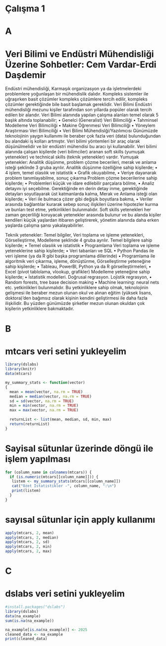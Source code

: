 # Çalışma 1
# A
# Veri Bilimi ve Endüstri Mühendisliği Üzerine Sohbetler: Cem Vardar-Erdi Daşdemir

Endüstri mühendisliği, Karmaşık organizasyon ya da işletmelerdeki problemlere yoğunlaşan bir mühendislik dalıdır. Kompleks sistemler ile uğraşırken basit çözümler kompleks çözümlere tercih edilir, kompleks çözümler gerektiğinde bile basit başlamak gereklidir.
Veri Bilimi Endüstri mühendisliği mezunu kişiler tarafından son yıllarda popüler olarak tercih edilen bir alandır. Veri Bilimi alanında yapılan çalışma alanları temel olarak 5 başlık altında toplanabilir;
•	Genelci (Generalist) Veri Bilimciliği
•	Tahminsel Modelleme Veri Bilimciliği
•	Makine Öğrenmesi Veri Bilimciliği
•	Yöneylem Araştırması Veri Bilimciliği
•	Veri Bilimi Mühendislği/Yazılımcısı
Günümüzde teknolojinin yaygın kullanımı ile beraber çok fazla veri (data) bulunduğundan bu alandaki iş kolları artmıştır. Veri bilimi yöntemleri bir araç olarak düşünülmelidir ve bir endüstri mühendisi bu aracı iyi kullanabilir. Veri bilimi alanında çalışan kişilerde (veri bilimciler) aranan soft skills (yumuşak yetenekler) ve technical skills (teknik yetenekler) vardır.
Yumuşak yetenekler: Analitik düşünme, problem çözme becerileri, merak ve anlama isteği şeklinde 3 gruba ayrılır.
Analitik düşünme özelliğine sahip kişilerde;
•	4 işlem, temel olasılık ve istatistik
•	Grafik okuyabilme,
•	Veriye dayanarak problem tanımlayabilme, sonuç çıkarma
Problem çözme becerilerine sahip kişilerde;
•	Problemleri küçük ve idare edilebilir parçalara bölme,
•	Analiz detayını iyi seçebilme. Gerektiğinde en derin detay inme, gerektiğinde detayları soyutlayarak üst katmanlarda kalma,
Merak ve Anlama isteği olan kişilerde;
•	Veri ile bulmaca çözer gibi değişik boyutlara bakma,
•	Veriler arasında bağlantılar kurarak sebep sonuç ilişkileri üzerine hipotezler kurma ve bunları test etme,
yetkinlikleri bulunmalıdır.
Soft skills yetenekleri her zaman geçerliliği koruyacak yetenekler arasında bulunur ve bu alanda kişiler kendileri küçük yaşlardan itibaren geliştirerek, yönetim alanında daha erken yaşlarda çalışma şansı yakalayabilirler.

Teknik yetenekler: Temel bilgiler, Veri toplama ve işleme yetenekleri, Görselleştirme, Modelleme şeklinde 4 gruba ayrılır.
Temel bilgilere sahip kişilerde;
•	Temel olasılık ve istatistik 
•	Programlama
Veri toplama ve işleme yeteneklerine sahip kişilerde;
•	Veri tabanları ve SQL
•	Python Pandas ile veri işleme (ya da R gibi başka programlama dillerinde)
•	Programlama ile algoritmik veri çıkarma, işleme, dönüştürme,
Görselleştirme yeteneğine sahip kişilerde;
•	Tableau, PowerBI, Python ya da R görselleştirmeleri,
•	Excel (pivot tablolama, vlookup, grafikler)
Modelleme yeteneğine sahip kişilerde;
•	İstatistik modelleri. Doğrusal regrasyon. Lojistik regrasyon,
•	Random forests, tree base decision making
•	Machine learning: neural nets etc.
yetkinlikleri bulunmalıdır.
Bu yetkinliklere sahip olmak, teknolojinin gelişmesi ile beraber mezun olunan okul ve alınan eğitim (yüksek lisans, doktora)’den bağımsız olarak kişinin kendini geliştirmesi ile daha fazla ilişkilidir. Bu yüzden günümüzde şirketler mezun olunan okuldan çok kişilerin yetkinliklere bakmaktadır.

# B
# mtcars veri setini yukleyelim
```r
library(dslabs)  
library(knitr)  
data(mtcars)  

my_summary_stats <- function(vector) 
{
  mean = mean(vector, na.rm = TRUE)
  median = median(vector, na.rm = TRUE)
  sd = sd(vector, na.rm = TRUE)
  min = min(vector, na.rm = TRUE)
  max = max(vector, na.rm = TRUE)
  
  returnList <- list(mean, median, sd, min, max)
  return(returnList)
}
```



# Sayisal sütunlar üzerinde döngü ile işlem yapılması
```r
for (column_name in colnames(mtcars)) {
  if (is.numeric(mtcars[[column_name]])) {
   listem <- my_summary_stats(mtcars[[column_name]])
   cat("Ozet İstatistikler -", column_name, ":\n")
   print(listem)
  }
}
```



# sayısal sütunlar için apply kullanımı
```r
apply(mtcars, 2, mean)
apply(mtcars, 2, median)
apply(mtcars, 2, sd)
apply(mtcars, 2, min)
apply(mtcars, 2, max)
```



# C
# dslabs veri setini yukleyelim

```r
#install.packages("dslabs")
library(dslabs)
data(na_example)
sum(is.na(na_example))

na_example[is.na(na_example)] <- 2025
cleaned_data <- na_example 
print(cleaned_data)
```

